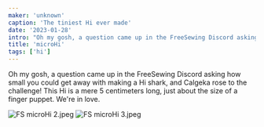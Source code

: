 ```yaml
---
maker: 'unknown'
caption: 'The tiniest Hi ever made'
date: '2023-01-28'
intro: "Oh my gosh, a question came up in the FreeSewing Discord asking how small you could get away with making a Hi shark, and Calgeka rose to the challenge! This Hi is a mere 5 centimeters long, just about the size of a finger puppet. We're in love."
title: 'microHi'
tags: ['hi']
---
```


<!-- truncate -->

Oh my gosh, a question came up in the FreeSewing Discord asking how small you could get away with making a Hi shark, and Calgeka rose to the challenge! This Hi is a mere 5 centimeters long, just about the size of a finger puppet. We're in love.

![FS microHi 2.jpeg](https://posts.freesewing.org/uploads/FS_micro_Hi_2_9745d42eba.jpeg)
![FS microHi 3.jpeg](https://posts.freesewing.org/uploads/FS_micro_Hi_3_c9bcc14be6.jpeg)
